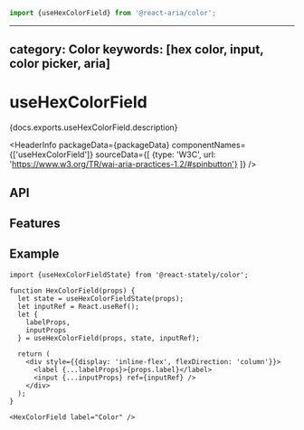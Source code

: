 <!-- Copyright 2020 Adobe. All rights reserved.
This file is licensed to you under the Apache License, Version 2.0 (the "License");
you may not use this file except in compliance with the License. You may obtain a copy
of the License at http://www.apache.org/licenses/LICENSE-2.0
Unless required by applicable law or agreed to in writing, software distributed under
the License is distributed on an "AS IS" BASIS, WITHOUT WARRANTIES OR REPRESENTATIONS
OF ANY KIND, either express or implied. See the License for the specific language
governing permissions and limitations under the License. -->



```jsx import
import {useHexColorField} from '@react-aria/color';
```

---
category: Color
keywords: [hex color, input, color picker, aria]
---

# useHexColorField

<p>{docs.exports.useHexColorField.description}</p>

<HeaderInfo
  packageData={packageData}
  componentNames={['useHexColorField']}
  sourceData={[
    {type: 'W3C', url: 'https://www.w3.org/TR/wai-aria-practices-1.2/#spinbutton'}
  ]} />

## API

<FunctionAPI function={docs.exports.useHexColorField} links={docs.links} />

## Features

## Example

```tsx example
import {useHexColorFieldState} from '@react-stately/color';

function HexColorField(props) {
  let state = useHexColorFieldState(props);
  let inputRef = React.useRef();
  let {
    labelProps,
    inputProps
  } = useHexColorField(props, state, inputRef);

  return (
    <div style={{display: 'inline-flex', flexDirection: 'column'}}>
      <label {...labelProps}>{props.label}</label>
      <input {...inputProps} ref={inputRef} />
    </div>
  );
}

<HexColorField label="Color" />
```
